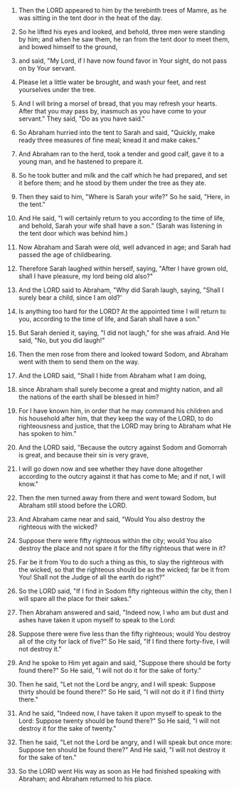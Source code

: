 
1. Then the LORD appeared to him by the terebinth trees of Mamre, as he was sitting in the tent door in the heat of the day.

2. So he lifted his eyes and looked, and behold, three men were standing by him; and when he saw them, he ran from the tent door to meet them, and bowed himself to the ground,

3. and said, "My Lord, if I have now found favor in Your sight, do not pass on by Your servant.

4. Please let a little water be brought, and wash your feet, and rest yourselves under the tree.

5. And I will bring a morsel of bread, that you may refresh your hearts. After that you may pass by, inasmuch as you have come to your servant." They said, "Do as you have said."

6. So Abraham hurried into the tent to Sarah and said, "Quickly, make ready three measures of fine meal; knead it and make cakes."

7. And Abraham ran to the herd, took a tender and good calf, gave it to a young man, and he hastened to prepare it.

8. So he took butter and milk and the calf which he had prepared, and set it before them; and he stood by them under the tree as they ate.

9. Then they said to him, "Where is Sarah your wife?" So he said, "Here, in the tent."

10. And He said, "I will certainly return to you according to the time of life, and behold, Sarah your wife shall have a son." (Sarah was listening in the tent door which was behind him.)

11. Now Abraham and Sarah were old, well advanced in age; and Sarah had passed the age of childbearing.

12. Therefore Sarah laughed within herself, saying, "After I have grown old, shall I have pleasure, my lord being old also?"

13. And the LORD said to Abraham, "Why did Sarah laugh, saying, "Shall I surely bear a child, since I am old?'

14. Is anything too hard for the LORD? At the appointed time I will return to you, according to the time of life, and Sarah shall have a son."

15. But Sarah denied it, saying, "I did not laugh," for she was afraid. And He said, "No, but you did laugh!"

16. Then the men rose from there and looked toward Sodom, and Abraham went with them to send them on the way.

17. And the LORD said, "Shall I hide from Abraham what I am doing,

18. since Abraham shall surely become a great and mighty nation, and all the nations of the earth shall be blessed in him?

19. For I have known him, in order that he may command his children and his household after him, that they keep the way of the LORD, to do righteousness and justice, that the LORD may bring to Abraham what He has spoken to him."

20. And the LORD said, "Because the outcry against Sodom and Gomorrah is great, and because their sin is very grave,

21. I will go down now and see whether they have done altogether according to the outcry against it that has come to Me; and if not, I will know."

22. Then the men turned away from there and went toward Sodom, but Abraham still stood before the LORD.

23. And Abraham came near and said, "Would You also destroy the righteous with the wicked?

24. Suppose there were fifty righteous within the city; would You also destroy the place and not spare it for the fifty righteous that were in it?

25. Far be it from You to do such a thing as this, to slay the righteous with the wicked, so that the righteous should be as the wicked; far be it from You! Shall not the Judge of all the earth do right?"

26. So the LORD said, "If I find in Sodom fifty righteous within the city, then I will spare all the place for their sakes."

27. Then Abraham answered and said, "Indeed now, I who am but dust and ashes have taken it upon myself to speak to the Lord:

28. Suppose there were five less than the fifty righteous; would You destroy all of the city for lack of five?" So He said, "If I find there forty-five, I will not destroy it."

29. And he spoke to Him yet again and said, "Suppose there should be forty found there?" So He said, "I will not do it for the sake of forty."

30. Then he said, "Let not the Lord be angry, and I will speak: Suppose thirty should be found there?" So He said, "I will not do it if I find thirty there."

31. And he said, "Indeed now, I have taken it upon myself to speak to the Lord: Suppose twenty should be found there?" So He said, "I will not destroy it for the sake of twenty."

32. Then he said, "Let not the Lord be angry, and I will speak but once more: Suppose ten should be found there?" And He said, "I will not destroy it for the sake of ten."

33. So the LORD went His way as soon as He had finished speaking with Abraham; and Abraham returned to his place.


